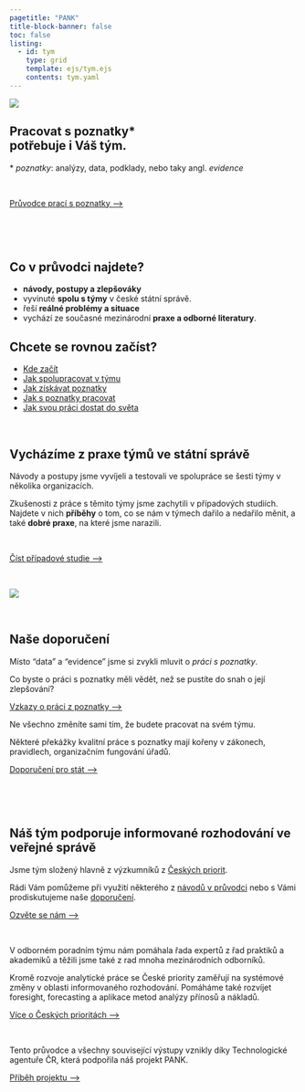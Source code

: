 ```yaml
---
pagetitle: "PANK"
title-block-banner: false
toc: false
listing: 
  - id: tym
    type: grid
    template: ejs/tym.ejs
    contents: tym.yaml
---
```


:::{.column-page}

::: {.grid}

::: {.g-col-12 .g-col-md-6}

![](images/ilustrace_1.png){.image-front}

:::

::: {.g-col-12 .g-col-md-6 .cntnr .hero-box}

## [Pracovat s poznatky*<br>potřebuje i Váš tým.]{.hero-red}

:::{.vocab-key}
\* *poznatky*: analýzy, data, podklady, nebo taky angl.&nbsp;*evidence*
:::

<br />

:::{.btn .btn-primary}
[Průvodce prací s poznatky&nbsp;⟶](/pruvodce)
:::

<br />

:::

:::

:::{.strip .column-page}

:::{.aside}

<br />

:::

:::{.grid}

::::{.g-col-12 .g-col-md-6 .cntnr}

## Co v průvodci najdete? {.notop}

:::{.front-listing-left}

- **návody, postupy a zlepšováky**
- vyvinuté **spolu s týmy** v české státní správě.
- řeší **reálné problémy a situace**
- vychází ze současné mezinárodní **praxe a odborné literatury**.
:::

::::

:::{.g-col-12 .g-col-md-6 .cntnr}

## Chcete se rovnou začíst? {.notop}

:::{.front-listing-right}

- [Kde začít](/pruvodce/kde-zacit)  
- [Jak spolupracovat v týmu](/pruvodce/index.qmd#rizeni) 
- [Jak získávat poznatky](/pruvodce/index.qmd#ziskavani)   
- [Jak s poznatky pracovat](/pruvodce/index.qmd#metody)   
- [Jak svou práci dostat do světa](/pruvodce/index.qmd#vyuziti) 

:::
:::

<br />

:::

:::

:::{.grid}

:::{.g-col-12 .g-col-md-6 .cntnr}


## Vycházíme z praxe týmů ve státní správě

Návody a postupy jsme vyvíjeli a testovali ve spolupráce se šesti týmy v několika organizacích.   

Zkušenosti z práce s těmito týmy jsme zachytili v případových studiích.  
Najdete v nich **příběhy** o tom, co se nám v týmech dařilo a nedařilo měnit, a také **dobré praxe**, na které jsme narazili.

<br>

:::{.btn .btn-primary .abtn}
[Číst případové studie&nbsp;⟶](/pripadove-studie)
:::

<br>

:::

:::{.g-col-12 .g-col-md-6 .cntnr}

![](images/ilustrace_2.png){.image-front}

:::
:::

:::{.strip .column-page}

:::{.aside}
<br />
:::

## Naše doporučení

:::{.grid}

:::{.g-col-12 .g-col-sm-6}
:::{.g-col-12 .g-col-sm-6 .claim}

Místo "data" a "evidence" jsme si zvykli mluvit o *práci s poznatky*. 

Co byste o práci s poznatky měli vědět, než se pustíte do snah o její zlepšování? 
:::
:::{.g-col-12 .g-col-sm-6}
:::{.btn .btn-primary .abtn}
[Vzkazy o práci z poznatky&nbsp;⟶](/teze-tymy)
:::
:::
:::

:::{.g-col-12 .g-col-sm-6}
:::{.g-col-12 .g-col-sm-6 .claim}

Ne všechno změníte sami tím, že budete pracovat na svém týmu. 

Některé překážky kvalitní práce s poznatky mají kořeny v zákonech, pravidlech, organizačním fungování úřadů.
:::
:::{.g-col-12  .g-col-sm-6}
:::{.btn .btn-primary .abtn}
[Doporučení pro stát&nbsp;⟶](/doporuceni)
:::
:::
:::
:::
<br />
:::
:::

<br />

## Náš tým podporuje informované rozhodování ve veřejné správě

Jsme tým složený hlavně z výzkumníků z [Českých priorit](https://ceskepriority.cz).

Rádi Vám pomůžeme při využití některého z [návodů v průvodci](/pruvodce) nebo s Vámi prodiskutujeme naše [doporučení](/doporuceni).

:::{.btn .btn-primary}
[Ozvěte se nám&nbsp;⟶](mailto:email@ceskepriority.cz)
:::

<br />



:::{.d-none .d-sm-block}


:::{#tym}
:::

:::



V odborném poradním týmu nám pomáhala řada expertů z řad praktiků a akademiků a těžili jsme také z rad mnoha mezinárodních odborníků.

Kromě rozvoje analytické práce se České priority zaměřují na systémové změny v oblasti informovaného rozhodování. Pomáháme také rozvíjet foresight, forecasting a aplikace metod analýzy přínosů a nákladů.

:::{.btn .btn-primary}
[Více o Českých prioritách&nbsp;⟶](https://ceskepriority.cz)
:::

<br />

Tento průvodce a všechny související výstupy vznikly díky Technologické agentuře ČR, která podpořila náš projekt PANK. 

:::{.btn .btn-primary}
[Příběh projektu&nbsp;⟶](/pribeh-projektu)
:::


